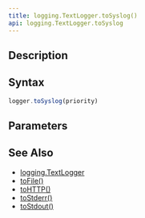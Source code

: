 ```yaml
---
title: logging.TextLogger.toSyslog()
api: logging.TextLogger.toSyslog
---
```


## Description

<Summary/>

## Syntax

``` js
logger.toSyslog(priority)
```

## Parameters

<Parameters/>

## See Also

* [logging.TextLogger](/reference/api/logging/TextLogger)
* [toFile()](/reference/api/logging/TextLogger/toFile)
* [toHTTP()](/reference/api/logging/TextLogger/toHTTP)
* [toStderr()](/reference/api/logging/TextLogger/toStderr)
* [toStdout()](/reference/api/logging/TextLogger/toStdout)
